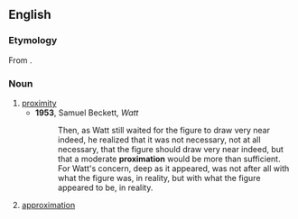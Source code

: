 ==English==

===Etymology===
From {{m|en|approximation}}.

===Noun===
{{en-noun|~}}

# [[proximity]]
#* '''1953''', Samuel Beckett, ''Watt''
#*: Then, as Watt still waited for the figure to draw very near indeed, he realized that it was not necessary, not at all necessary, that the figure should draw very near indeed, but that a moderate '''proximation''' would be more than sufficient. For Watt's concern, deep as it appeared, was not after all with what the figure was, in reality, but with what the figure appeared to be, in reality.
# [[approximation]]